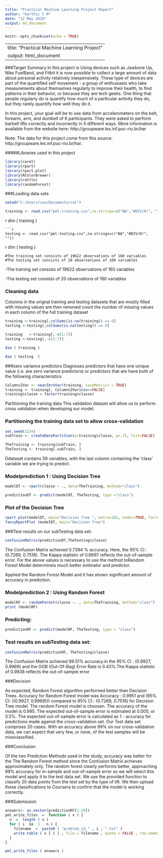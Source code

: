 ```yaml
---
title: "Practical Machine Learning Project Report"
author: "Karthic C M"
date: "12 May 2018"
output: md_document
---
```


```r
knitr::opts_chunk$set(echo = TRUE)
```

---
title: "Practical Machine Learning Project"
output: html_document
---
###Target Summary
In this project is Using devices such as Jawbone Up, Nike FuelBand, and Fitbit it is now possible to collect a large amount of data about personal activity relatively inexpensively. These type of devices are part of the quantified self movement - a group of enthusiasts who take measurements about themselves regularly to improve their health, to find patterns in their behavior, or because they are tech geeks. One thing that people regularly do is quantify how much of a particular activity they do, but they rarely quantify how well they do it.

In this project, your goal will be to use data from accelerometers on the belt, forearm, arm, and dumbell of 6 participants. They were asked to perform barbell lifts correctly and incorrectly in 5 different ways. More information is available from the website here: http://groupware.les.inf.puc-rio.br/har

Note: The data for this project come from this source: http://groupware.les.inf.puc-rio.br/har.

#####Libraries used in this project
```r
library(caret)
library(rpart)
library(rpart.plot)
library(RColorBrewer)
library(rattle)
library(randomForest)

```

###Loading data sets

```r
setwd("C:/Users/use/Documents/cat")

training <- read.csv("pml-training.csv",na.strings=c("NA","#DIV/0!", ""))
```
{r, echo=FALSE}
dim ( training  )
```
```r
testing <- read.csv("pml-testing.csv",na.strings=c("NA","#DIV/0!", ""))
```
{r, echo=FALSE}
dim ( testing  )
```
#The training set consists of 19622 observations of 160 variables
#The testing set consists of 20 observations of 160 variables

```
-The training set consists of 19622 observations of 160 variables

-The testing set consists of 20 observations of 160 variables

### Cleaning data
Columns in the orignal training and testing datasets that are mostly filled with missing values are then removed count the number of missing values in each column of the full training dataset
```r
training <-training[,colSums(is.na(training)) == 0]
testing <-testing[,colSums(is.na(testing)) == 0]
```

```r
training   <-training[,-c(1:7)]
testing <-testing[,-c(1:7)]

dim ( training ) 

dim ( testing  )
```


###zero variance predictors
Diagnoses predictors that have one unique value (i.e. are zero variance predictors) or predictors that are have both of the following characteristics
```r

ColumnsZVar <- nearZeroVar(training, saveMetrics = TRUE)
training <- training[, ColumnsZVar$nzv==FALSE]
training$classe = factor(training$classe)
```


Partitioning the training data This validation dataset will allow us to perform cross validation when developing our model.


### Partitioning the training data set to allow cross-validation
```r
set.seed(1234)
subTrain <- createDataPartition(y=training$classe, p=.75, list=FALSE)

TheTraining <- training[subTrain, ]
TheTesting <- training[-subTrain, ]
```


Ddataset contains 59 variables, with the last column containing the 'class' variable we are trying to predict.

### Modelprediction 1 : Using Decision Tree
```r
modelDT <- rpart(classe ~ ., data=TheTraining, method="class")
```

```r
predictionDT <- predict(modelDT, TheTesting, type ="class")
```

### Plot of the Decision Tree
```r
rpart.plot(modelDT, main="Decision Tree ", extra=102, under=TRUE, faclen=0)
fancyRpartPlot (modelDT, main="Decision Tree")
```

###Test results on our subTesting data set:
```r
confusionMatrix(predictionDT,TheTesting$classe)
```
The Confusion Matrix achieved  0.7394 % accuracy. Here, the 95% CI : (0.7269, 0.7516). The Kappa statistic of  0.6697  reflects the out-of-sample error. 
For the above values is necessary to use the method toRandom Forest Model determineis much better estimator and predictor.

Applied the Random Forest Model and it has shown significant amount of accuracy in prediction.

### Modelprediction 2 : Using Random Forest
```r
modelRF <- randomForest(classe ~. , data=TheTraining, method="class")
print (modelRF)
```
### Predicting:

```r
predictionRF <- predict(modelRF, TheTesting, type = "class")
```
### Test results on subTesting data set:
```r
confusionMatrix(predictionRF, TheTesting$classe)
```
The Confusion Matrix achieved 99.51% accuracy.in the 95% CI : (0.9927, 0.9969)  and the OOB (Out-Of-Bag) Error Rate is 0.43%.The Kappa statistic of  0.9938  reflects the out-of-sample error


###Decision

As expected, Random Forest algorithm performed better than Decision Trees.
Accuracy for Random Forest model was Accuracy : 0.9951  and (95% CI: ((0.9927, 0.9969))) compared to 95% CI : (0.7269, 0.7516) for Decision Tree model. 
The random Forest model is choosen. The accuracy of the model is 0.995. The expected out-of-sample error is estimated at 0.005, or 0.5%. The expected out-of-sample error is calculated as 1 - accuracy for predictions made against the cross-validation set. Our Test data set comprises 20 cases. With an accuracy above 99% on our cross-validation data, we can expect that very few, or none, of the test samples will be missclassified.

###Conclusion

Of the two Prediction Methods used in the study, accuracy was better for the  The Random Forest method since the Confusion Matrix achieves approximately only.
The random forest clearly performs better, approaching 99% accuracy for in-sample and out-of-sample error so we will select this model and apply it to the test data set. We use the provided function to classify 20 data points from the test set by the type of lift. We then upload these classifications to Coursera to confirm that the model is working correctly.

###Submission

```r
answers<- as.vector(predictionRF[1:20])
pml_write_files  =  function ( x ) { 
  n  =  length ( x ) 
  for ( i  in  1 : n ) { 
    filename  =  paste0 ( "problem_id_" , i , ".txt" ) 
    write.table ( x [ i ] , file = filename , quote = FALSE , row.names = FALSE , col.names = FALSE ) 
  } 
}

pml_write_files ( answers )
```


